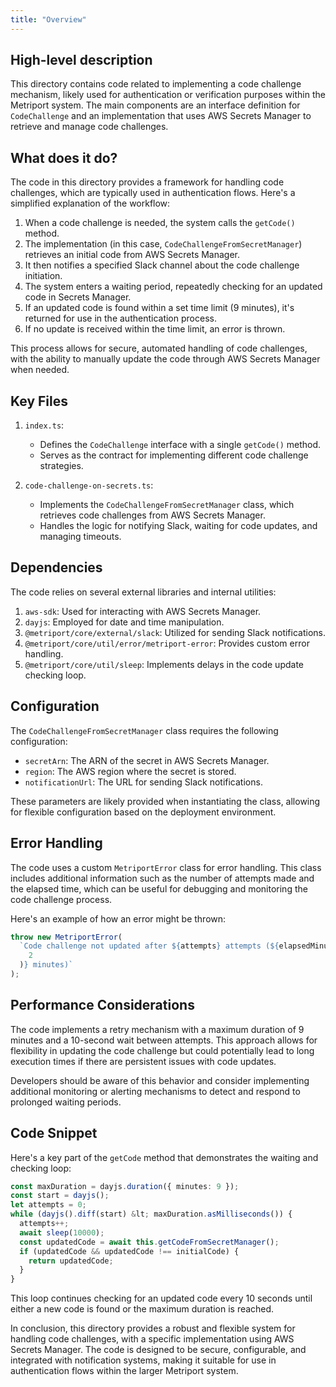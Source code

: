 ```yaml
---
title: "Overview"
---
```


## High-level description
This directory contains code related to implementing a code challenge mechanism, likely used for authentication or verification purposes within the Metriport system. The main components are an interface definition for `CodeChallenge` and an implementation that uses AWS Secrets Manager to retrieve and manage code challenges.

## What does it do?
The code in this directory provides a framework for handling code challenges, which are typically used in authentication flows. Here's a simplified explanation of the workflow:

1. When a code challenge is needed, the system calls the `getCode()` method.
2. The implementation (in this case, `CodeChallengeFromSecretManager`) retrieves an initial code from AWS Secrets Manager.
3. It then notifies a specified Slack channel about the code challenge initiation.
4. The system enters a waiting period, repeatedly checking for an updated code in Secrets Manager.
5. If an updated code is found within a set time limit (9 minutes), it's returned for use in the authentication process.
6. If no update is received within the time limit, an error is thrown.

This process allows for secure, automated handling of code challenges, with the ability to manually update the code through AWS Secrets Manager when needed.

## Key Files

1. `index.ts`:
   - Defines the `CodeChallenge` interface with a single `getCode()` method.
   - Serves as the contract for implementing different code challenge strategies.

2. `code-challenge-on-secrets.ts`:
   - Implements the `CodeChallengeFromSecretManager` class, which retrieves code challenges from AWS Secrets Manager.
   - Handles the logic for notifying Slack, waiting for code updates, and managing timeouts.

## Dependencies
The code relies on several external libraries and internal utilities:

1. `aws-sdk`: Used for interacting with AWS Secrets Manager.
2. `dayjs`: Employed for date and time manipulation.
3. `@metriport/core/external/slack`: Utilized for sending Slack notifications.
4. `@metriport/core/util/error/metriport-error`: Provides custom error handling.
5. `@metriport/core/util/sleep`: Implements delays in the code update checking loop.

## Configuration
The `CodeChallengeFromSecretManager` class requires the following configuration:

- `secretArn`: The ARN of the secret in AWS Secrets Manager.
- `region`: The AWS region where the secret is stored.
- `notificationUrl`: The URL for sending Slack notifications.

These parameters are likely provided when instantiating the class, allowing for flexible configuration based on the deployment environment.

## Error Handling
The code uses a custom `MetriportError` class for error handling. This class includes additional information such as the number of attempts made and the elapsed time, which can be useful for debugging and monitoring the code challenge process.

Here's an example of how an error might be thrown:

```typescript
throw new MetriportError(
  `Code challenge not updated after ${attempts} attempts (${elapsedMinutes.toFixed(
    2
  )} minutes)`
);
```

## Performance Considerations
The code implements a retry mechanism with a maximum duration of 9 minutes and a 10-second wait between attempts. This approach allows for flexibility in updating the code challenge but could potentially lead to long execution times if there are persistent issues with code updates.

Developers should be aware of this behavior and consider implementing additional monitoring or alerting mechanisms to detect and respond to prolonged waiting periods.

## Code Snippet
Here's a key part of the `getCode` method that demonstrates the waiting and checking loop:

```typescript
const maxDuration = dayjs.duration({ minutes: 9 });
const start = dayjs();
let attempts = 0;
while (dayjs().diff(start) &lt; maxDuration.asMilliseconds()) {
  attempts++;
  await sleep(10000);
  const updatedCode = await this.getCodeFromSecretManager();
  if (updatedCode && updatedCode !== initialCode) {
    return updatedCode;
  }
}
```

This loop continues checking for an updated code every 10 seconds until either a new code is found or the maximum duration is reached.

In conclusion, this directory provides a robust and flexible system for handling code challenges, with a specific implementation using AWS Secrets Manager. The code is designed to be secure, configurable, and integrated with notification systems, making it suitable for use in authentication flows within the larger Metriport system.
